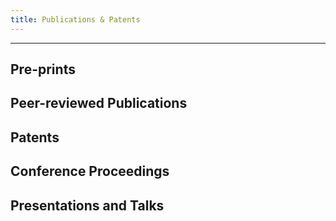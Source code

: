 ---
title: Publications & Patents
---

---

## Pre-prints

<Publication
	title="TransLLaMa: LLM-based Simultaneous Translation System."
	year="2024"
	journal="arXiv"
	issue=""
	pageRange="2402.04636"
	authors="Roman Koshkin, Katsuhito Sudoh & Satoshi Nakamura"
	abstract="Decoder-only large language models (LLMs) have recently demonstrated impressive capabilities in text generation and reasoning. Nonetheless, they have limited applications in simultaneous machine translation (SiMT), currently dominated by encoder-decoder transformers. This study demonstrates that, after fine-tuning on a small dataset comprising causally aligned source and target sentence pairs, a pre-trained open-source LLM can control input segmentation directly by generating a special 'wait' token. This obviates the need for a separate policy and enables the LLM to perform English-German and English-Russian SiMT tasks with BLEU scores that are comparable to those of specific state-of-the-art baselines. We also evaluated closed-source models such as GPT-4, which displayed encouraging results in performing the SiMT task without prior training (zero-shot), indicating a promising avenue for enhancing future SiMT systems."
	pdf="https://arxiv.org/pdf/2402.04636.pdf"
/>

<Publication
	title="convSeq: Fast and Scalable Method for Detecting Patterns in Spike Data."
	year="2024"
	journal="arXiv"
	issue=""
	pageRange="2402.01130"
	authors="Roman Koshkin, Tomoki Fukai"
	abstract="Spontaneous neural activity, crucial in memory, learning, and spatial navigation, often manifests itself as repetitive spatiotemporal patterns. Despite their importance, analyzing these patterns in large neural recordings remains challenging due to a lack of efficient and scalable detection methods. Addressing this gap, we introduce convSeq, an unsupervised method that employs backpropagation for optimizing spatiotemporal filters that effectively identify these neural patterns. Our method's performance is validated on various synthetic data and real neural recordings, revealing spike sequences with unprecedented scalability and efficiency. Significantly surpassing existing methods in speed, convSeq sets a new standard for analyzing spontaneous neural activity, potentially advancing our understanding of information processing in neural circuits."
	pdf="https://arxiv.org/pdf/2402.01130.pdf"
/>

## Peer-reviewed Publications

<Publication
	title="Unsupervised Detection of Cell Assemblies with Graph Neural Networks."
	journal="ICLR"
	year="2023"
	authors="Roman Koshkin, Tomoki Fukai"
	issue=""
	pageRange="TPT"
	abstract="Cell assemblies, putative units of neural computation, manifest themselves as repeating and temporally coordinated activity of neurons. However, understanding of their role in brain function is hampered by a lack of scalable methods for their unsupervised detection. We propose using a graph neural network for embedding spike data into a sequence of fixed size vectors and clustering them based on their self-similarity across time. We validate our method on synthetic data and real neural recordings."
	pdf="https://openreview.net/pdf?id=Tbzv_BbjjO8"
/>

<Publication
	title="Testing the Efforts Model of Simultaneous Interpreting"
	journal="PLoS ONE"
	year="2020"
	authors="Roman Koshkin, Yury Shtyrov, Andriy Myachykov & Alex Ossadtchi"
	issue="13(10)"
	pageRange="100-120"
	abstract="We utilized the event-related potential (ERP) technique to study neural activity associated with different levels of working memory (WM) load during simultaneous interpretation (SI) of continuous prose. The amplitude of N1 and P1 components elicited by task-irrelevant tone probes was significantly modulated as a function of WM load but not the direction of interpretation. Furthermore, the latency of the P1 increased significantly with WM load. The WM load effect on N1 latency, however, did not reach significance. Larger negativity under lower WM loads suggests that more attention is available to process the source message, providing the first electrophysiological evidence in support of the Efforts Model of SI. Relationships between the direction of interpretation and median WM load are also discussed."
/>

<Publication
	title="Commentary: Functional Connectivity in the Left Dorsal Stream Facilitates Simultaneous Language Translation: An EEG Study"
	journal="Frontiers in Human Neuroscience"
	year="2020"
	authors="Roman Koshkin & Alex Ossadtchi"
	issue="11(2)"
	pageRange="273"
	abstract="We utilized the event-related potential (ERP) technique to study neural activity associated with different levels of working memory (WM) load during simultaneous interpretation (SI) of continuous prose. The amplitude of N1 and P1 components elicited by task-irrelevant tone probes was significantly modulated as a function of WM load but not the direction of interpretation. Furthermore, the latency of the P1 increased significantly with WM load. The WM load effect on N1 latency, however, did not reach significance. Larger negativity under lower WM loads suggests that more attention is available to process the source message, providing the first electrophysiological evidence in support of the Efforts Model of SI. Relationships between the direction of interpretation and median WM load are also discussed."
/>

## Patents

<Publication
	title="Electroencephalographic method and system of objective estimation of listeners’ reaction to audio content based on a range of voluntary affective categories."
	lang="ru"
	journal=""
	year="2020"
	authors="Roman Koshkin, Mariya Volodina, Alex Ossadtchi"
	issue="RF Patent"
	pageRange="2747571"
	abstract="The invention relates to marketing technologies, and allows, based on the psychophysiological state, measured using an electrocephalograph, to objectively assess the listener's reaction to audio content according to an arbitrary range of affective categories (such as interest in, emotion to, agreement/disagreement with the content played etc.) , when conducting opinion polls, focus groups, as well as for educational process. The technical result achieved consists in obtaining an objective psychophysiological metric that allows one to judge how carefully the presented audio content was listened to, as well as its rating (in comparison with alternative audio content), and without the use of questionnaires, surveys or other methods prone to cognitive biases. The technical result is achieved due to the fact that the decision rule for decision trees is optimized based on the psychophysiological state, measured using an, recorded while a group of listeners listen to reference audio messages, selected from a pre-created database of reference audio messages and their corresponding affective ratings (being an integral part of the database) collected in a preliminary survey of a large group of respondents."
	pdf="https://fips.ru/EGD/97573530-a79d-499c-a6d2-c3b008f5ff42"
/>

## Conference Proceedings

<Publication
	title="Working Memory Load in Simultaneous Language Interpretation: An ERP Study"
	journal="4th Conference Cognitive Science in Moscow: New Research."
	year="2020?"
	authors="Roman Koshkin & Alex Ossadtchi"
	issue="11(2)?"
	pageRange="273?"
	abstract="We utilized the event-related potential (ERP) technique to study neural activity associated with different levels of working memory (WM) load during simultaneous language interpretation (SLI). We pioneered the use of the technique on conference interpreters articulating overtly. The amplitude of the N1 component elicited by task-irrelevant tone probes was significantly modulated as a function of WM load but not the direction of interpretation. The N1 amplitude decreased with load, suggesting shallower processing under high WM load regardless of the direction."
/>

<Publication
	title="Working Memory Load in Simultaneous Language Interpretation: An ERP Study"
	journal="4th Conference Cognitive Science in Moscow: New Research."
	year="2020?"
	authors="Roman Koshkin & Alex Ossadtchi"
	issue="11(2)?"
	pageRange="273?"
	abstract="We utilized the event-related potential (ERP) technique to study neural activity associated with different levels of working memory (WM) load during simultaneous language interpretation (SLI). We pioneered the use of the technique on conference interpreters articulating overtly. The amplitude of the N1 component elicited by task-irrelevant tone probes was significantly modulated as a function of WM load but not the direction of interpretation. The N1 amplitude decreased with load, suggesting shallower processing under high WM load regardless of the direction."
/>

## Presentations and Talks

<Presentation
	title="Testing One Aspect of the Efforts Model of Simultaneous Interpreting: An ERP Study"
	authors="Roman Koshkin & Alex Ossadtchi"
	conference="11(2)?"
	pageRange="273?"
	date="October 21-23, 2019"
	place="Saint-Petersburg, Russia"
	abstract="Blah, blah, blah"
/>

<Presentation
	title="N1 ERP As an Index of Depth of Processing In Simultaneous Interpreting"
	authors="Roman Koshkin, Alex Ossadtchi & Yury Shtyrov"
	conference="Communication, Computation, and Cognitive Processes"
	date="September 28-29, 2016"
	place="Moscow, Russia"
	abstract="Blah, blah, blah"
/>

<Presentation
	title="Working Memory Load In Simultaneous Language Interpretation: An ERP Study"
	authors="Roman Koshkin, Alex Ossadtchi & Yury Shtyrov"
	conference="IEEE International Symposium «Video and Audio Signal Processing in the Context of Neurotechnologies»"
	date="June 26-30, 2017"
	place="Saint Petersburg, Russia"
	abstract="Blah, blah, blah"
/>

<Presentation
	title="Localizing Hidden Regularities With Known Temporal Structure in the EEG Evoked Response Data"
	authors="Alexandra Kuznetsova, Roman Koshkin, & Alex Ossadtchi"
	conference="IEEE International Symposium «Video and Audio Signal Processing in the Context of Neurotechnologies»"
	date="June 26-30, 2017"
	place="Saint Petersburg, Russia"
	abstract="Blah, blah, blah"
/>

<Presentation
	title="Does High WM load Disrupt Listening in Simultaneous Interpreting?"
	authors="Alexandra Kuznetsova, Roman Koshkin, & Alex Ossadtchi"
	conference="HSE Talk Series"
	date="April 27, 2017"
	place="Moscow, Russia"
	abstract="Blah, blah, blah"
/>
